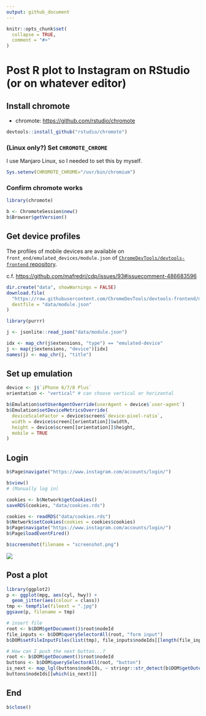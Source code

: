 ```yaml
---
output: github_document
---
```


<!-- README.md is generated from README.Rmd. Please edit that file -->

```r
knitr::opts_chunk$set(
  collapse = TRUE,
  comment = "#>"
)
```

# Post R plot to Instagram on RStudio (or on whatever editor)

## Install chromote

* chromote: <https://github.com/rstudio/chromote>

```r
devtools::install_github("rstudio/chromote")
```

### (Linux only?) Set `CHROMOTE_CHROME`

I use Manjaro Linux, so I needed to set this by myself.

```r
Sys.setenv(CHROMOTE_CHROME="/usr/bin/chromium")
```

### Confirm chromote works

```r
library(chromote)

b <- ChromoteSession$new()
b$Browser$getVersion()
```

## Get device profiles

The profiles of mobile devices are available on `front_end/emulated_devices/module.json` of [`ChromeDevTools/devtools-frontend` repository](https://github.com/ChromeDevTools/devtools-frontend).

c.f. <https://github.com/mafredri/cdp/issues/93#issuecomment-486683596>

```r
dir.create("data", showWarnings = FALSE)
download.file(
  "https://raw.githubusercontent.com/ChromeDevTools/devtools-frontend/master/front_end/emulated_devices/module.json",
  destfile = "data/module.json"
)
```

```r
library(purrr)

j <- jsonlite::read_json("data/module.json")

idx <- map_chr(j$extensions, "type") == "emulated-device"
j <- map(j$extensions, "device")[idx]
names(j) <- map_chr(j, "title")
```

## Set up emulation

```r
device <- j$`iPhone 6/7/8 Plus`
orientation <- "vertical" # can choose vertical or horizontal

b$Emulation$setUserAgentOverride(userAgent = device$`user-agent`)
b$Emulation$setDeviceMetricsOverride(
  deviceScaleFactor = device$screen$`device-pixel-ratio`,
  width = device$screen[[orientation]]$width,
  height = device$screen[[orientation]]$height,
  mobile = TRUE
)
```

## Login

```r
b$Page$navigate("https://www.instagram.com/accounts/login/")

b$view()
# (Manually log in)

cookies <- b$Network$getCookies()
saveRDS(cookies, "data/cookies.rds")
```

```r
cookies <- readRDS("data/cookies.rds")
b$Network$setCookies(cookies = cookies$cookies)
b$Page$navigate("https://www.instagram.com/accounts/login/")
b$Page$loadEventFired()

b$screenshot(filename = "screenshot.png")
```
![](screenshot.png)


## Post a plot

```r
library(ggplot2)
p <- ggplot(mpg, aes(cyl, hwy)) +
  geom_jitter(aes(colour = class))
tmp <- tempfile(fileext = ".jpg")
ggsave(p, filename = tmp)

# insert file
root <- b$DOM$getDocument()$root$nodeId
file_inputs <- b$DOM$querySelectorAll(root, "form input")
b$DOM$setFileInputFiles(list(tmp), file_inputs$nodeIds[[length(file_inputs$nodeIds)]])

# How can I push the next button...?
root <- b$DOM$getDocument()$root$nodeId
buttons <- b$DOM$querySelectorAll(root, "button")
is_next <- map_lgl(buttons$nodeIds, ~ stringr::str_detect(b$DOM$getOuterHTML(.), "Next"))
buttons$nodeIds[[which(is_next)]]
```

## End

```r
b$close()
```
